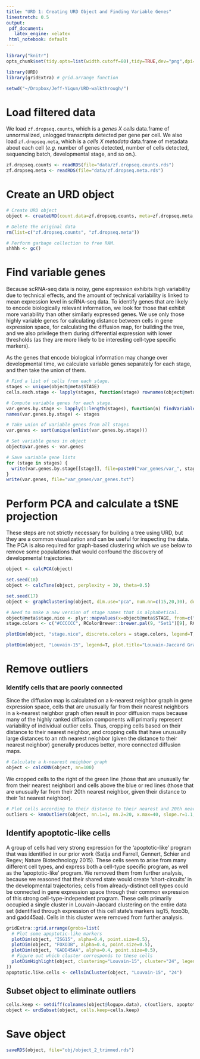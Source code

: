 ```yaml
---
title: "URD 1: Creating URD Object and Finding Variable Genes"
linestretch: 0.5
output:
 pdf_document:
   latex_engine: xelatex
 html_notebook: default
---
```


\fontsize{8}{18}

```r
library("knitr")
opts_chunk$set(tidy.opts=list(width.cutoff=80),tidy=TRUE,dev="png",dpi=150)
```

```r
library(URD)
library(gridExtra) # grid.arrange function
```

```r
setwd("~/Dropbox/Jeff-Yiqun/URD-walkthrough/")
```

# Load filtered data

We load `zf.dropseq.counts`, which is a *genes X cells* data.frame of unnormalized, unlogged transcripts detected per gene per cell. We also load `zf.dropseq.meta`, which is a *cells X metadata* data.frame of metadata about each cell (*e.g.* number of genes detected, number of cells detected, sequencing batch, developmental stage, and so on.).

```r
zf.dropseq.counts <- readRDS(file="data/zf.dropseq.counts.rds")
zf.dropseq.meta <- readRDS(file="data/zf.dropseq.meta.rds")
```

# Create an URD object

```r
# Create URD object
object <- createURD(count.data=zf.dropseq.counts, meta=zf.dropseq.meta, min.cells = 20, min.counts=20, gene.max.cut = 5000)

# Delete the original data
rm(list=c("zf.dropseq.counts", "zf.dropseq.meta"))

# Perform garbage collection to free RAM.
shhhh <- gc()
```

# Find variable genes

Because scRNA-seq data is noisy, gene expression exhibits high variability due to technical effects, and the amount of technical variability is linked to mean expression level in scRNA-seq data. To identify genes that are likely to encode biologically relevant information, we look for those that exhibit more variability than other similarly expressed genes. We use only those highly variable genes for calculating distance between cells in gene expression space, for calculating the diffusion map, for building the tree, and we also privilege them during differential expression with lower thresholds (as they are more likely to be interesting cell-type specific markers).

As the genes that encode biological information may change over developmental time, we calculate variable genes separately for each stage, and then take the union of them.

```r
# Find a list of cells from each stage.
stages <- unique(object@meta$STAGE)
cells.each.stage <- lapply(stages, function(stage) rownames(object@meta)[which(object@meta$STAGE == stage)])

# Compute variable genes for each stage.
var.genes.by.stage <- lapply(1:length(stages), function(n) findVariableGenes(object, cells.fit=cells.each.stage[[n]], set.object.var.genes=F, diffCV.cutoff=0.3, mean.min=.005, mean.max=100, main.use=stages[[n]], do.plot=T))
names(var.genes.by.stage) <- stages

# Take union of variable genes from all stages
var.genes <- sort(unique(unlist(var.genes.by.stage)))

# Set variable genes in object
object@var.genes <- var.genes

# Save variable gene lists
for (stage in stages) {
  write(var.genes.by.stage[[stage]], file=paste0("var_genes/var_", stage, ".txt"))
}
write(var.genes, file="var_genes/var_genes.txt")
```

# Perform PCA and calculate a tSNE projection

These steps are not strictly necessary for building a tree using URD, but they are a common visualization and can be useful for inspecting the data. The PCA is also required for graph-based clustering which we use below to remove some populations that would confound the discovery of developmental trajectories.

```r
object <- calcPCA(object)
```

```r
set.seed(18)
object <- calcTsne(object, perplexity = 30, theta=0.5)
```

```r
set.seed(17)
object <- graphClustering(object, dim.use="pca", num.nn=c(15,20,30), do.jaccard=T, method="Louvain")
```

```r
# Need to make a new version of stage names that is alphabetical.
object@meta$stage.nice <- plyr::mapvalues(x=object@meta$STAGE, from=c("ZFHIGH", "ZFOBLONG", "ZFDOME", "ZF30", "ZF50", "ZFS", "ZF60", "ZF75", "ZF90", "ZFB", "ZF3S", "ZF6S"), to=c("A-HIGH", "B-OBLONG", "C-DOME", "D-30", "E-50", "F-S", "G-60", "H-75", "I-90", "J-B", "K-3S", "L-6S"))
stage.colors <- c("#CCCCCC", RColorBrewer::brewer.pal(9, "Set1")[9], RColorBrewer::brewer.pal(12, "Paired")[c(9,10,7,8,5,6,3,4,1,2)])

plotDim(object, "stage.nice", discrete.colors = stage.colors, legend=T, plot.title="Developmental Stage", alpha=0.5)

plotDim(object, "Louvain-15", legend=T, plot.title="Louvain-Jaccard Graph-based Clustering (15 NNs)", alpha=1)
```

# Remove outliers

### Identify cells that are poorly connected

Since the diffusion map is calculated on a k-nearest neighbor graph in gene expression space, cells that are unusually far from their nearest neighbors in a k-nearest neighbor graph often result in poor diffusion maps because many of the highly ranked diffusion components will primarily represent variability of individual outlier cells. Thus, cropping cells based on their distance to their nearest neighbor, and cropping cells that have unusually large distances to an nth nearest neighbor (given the distance to their nearest neighbor) generally produces better, more connected diffusion maps.

```r
# Calculate a k-nearest neighbor graph
object <- calcKNN(object, nn=100)
```

We cropped cells to the right of the green line (those that are unusually far from their nearest neighbor) and cells above the blue or red lines (those that are unusually far from their 20th nearest neighbor, given their distance to their 1st nearest neighbor).

```r
# Plot cells according to their distance to their nearest and 20th nearest neighbors, and identify those with unusually large distances.
outliers <- knnOutliers(object, nn.1=1, nn.2=20, x.max=40, slope.r=1.1, int.r=2.9, slope.b=0.85, int.b=10, title = "Identifying Outliers by k-NN Distance.")
```

## Identify apoptotic-like cells

A group of cells had very strong expression for the 'apoptotic-like' program that was identified in our prior work (Satija and Farrell, Gennert, Schier and Regev; Nature Biotechnology 2015). These cells seem to arise from many different cell types, and express both a cell-type specific program, as well as the 'apoptotic-like' program. We removed them from further analysis, because we reasoned that their shared state would create 'short-circuits' in the developmental trajectories; cells from already-distinct cell types could be connected in gene expression space through their common expression of this strong cell-type-independent program. These cells primarily occupied a single cluster in Louvain-Jaccard clustering on the entire data set (identified through expression of this cell state's markers isg15, foxo3b, and gadd45aa). Cells in this cluster were removed from further analysis. 

```r
gridExtra::grid.arrange(grobs=list(
  # Plot some apoptotic-like markers
  plotDim(object, "ISG15", alpha=0.4, point.size=0.5),
  plotDim(object, "FOXO3B", alpha=0.4, point.size=0.5),
  plotDim(object, "GADD45AA", alpha=0.4, point.size=0.5),
  # Figure out which cluster corresponds to these cells
  plotDimHighlight(object, clustering="Louvain-15", cluster="24", legend=F)
))
apoptotic.like.cells <- cellsInCluster(object, "Louvain-15", "24")
```

## Subset object to eliminate outliers

```r
cells.keep <- setdiff(colnames(object@logupx.data), c(outliers, apoptotic.like.cells))
object <- urdSubset(object, cells.keep=cells.keep)
```

# Save object

```r
saveRDS(object, file="obj/object_2_trimmed.rds")
```